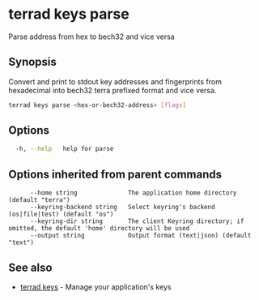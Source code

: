 # terrad keys parse

Parse address from hex to bech32 and vice versa

## Synopsis

Convert and print to stdout key addresses and fingerprints from
hexadecimal into bech32 terra prefixed format and vice versa.


```sh Terrad
terrad keys parse <hex-or-bech32-address> [flags]
```

## Options

```sh Terrad
  -h, --help   help for parse
```

## Options inherited from parent commands

```
      --home string              The application home directory (default "terra")
      --keyring-backend string   Select keyring's backend (os|file|test) (default "os")
      --keyring-dir string       The client Keyring directory; if omitted, the default 'home' directory will be used
      --output string            Output format (text|json) (default "text")
```

## See also

* [terrad keys](terrad_keys.mdx)	 - Manage your application's keys


